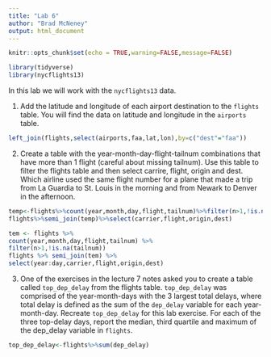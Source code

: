 ```yaml
---
title: "Lab 6"
author: "Brad McNeney"
output: html_document
---
```


```r
knitr::opts_chunk$set(echo = TRUE,warning=FALSE,message=FALSE)
```

```r
library(tidyverse)
library(nycflights13)
```

In this lab we will work with the `nycflights13` data.

1. Add the latitude and longitude of each 
airport destination to the `flights` table.
You will find the data on latitude and longitude
in the `airports` table.
```r
left_join(flights,select(airports,faa,lat,lon),by=c("dest"="faa"))
```

2. Create a table with the
year-month-day-flight-tailnum
combinations that have more than 1 flight (careful about
missing tailnum). Use this table to filter the flights
table and then select carrire, flight, origin and dest.
Which airline used the same flight number for a plane
that made a trip from La Guardia to St. Louis in 
the morning and from Newark to Denver in the afternoon.
```r
temp<-flights%>%count(year,month,day,flight,tailnum)%>%filter(n>1,!is.na(tailnum))
flights%>%semi_join(temp)%>%select(carrier,flight,origin,dest)

tem <- flights %>%
count(year,month,day,flight,tailnum) %>%
filter(n>1,!is.na(tailnum))
flights %>% semi_join(tem) %>%
select(year:day,carrier,flight,origin,dest)
```

3. One of the exercises in the lecture 7 notes asked you
to create a table called `top_dep_delay` from
the flights table. 
`top_dep_delay` was
comprised of the year-month-days with the 
3 largest total delays, where total delay
is defined as the sum of the `dep_delay` variable
for each year-month-day. 
Recreate `top_dep_delay` for this lab exercise.
For each of the three top-delay days, 
report the median, third quartile and maximum
of the dep_delay variable in `flights`.
```r
top_dep_delay<-flights%>%sum(dep_delay)
```

